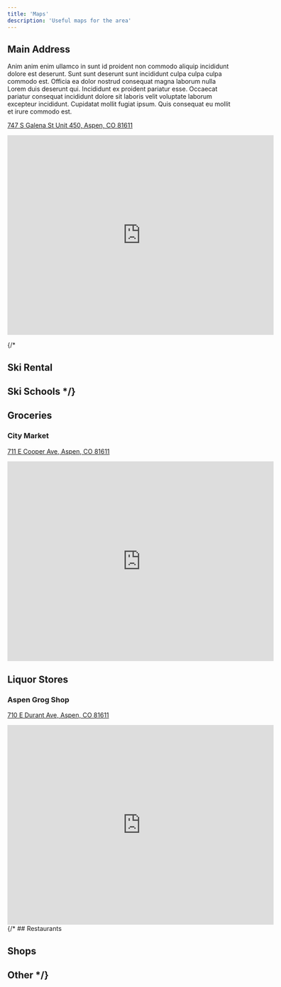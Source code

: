 ```yaml
---
title: 'Maps'
description: 'Useful maps for the area'
---
```


## Main Address
Anim anim enim ullamco in sunt id proident non commodo aliquip incididunt dolore est deserunt. Sunt sunt deserunt sunt incididunt culpa culpa culpa commodo est. Officia ea dolor nostrud consequat magna laborum nulla Lorem duis deserunt qui. Incididunt ex proident pariatur esse. Occaecat pariatur consequat incididunt dolore sit laboris velit voluptate laborum excepteur incididunt. Cupidatat mollit fugiat ipsum. Quis consequat eu mollit et irure commodo est.



[747 S Galena St Unit 450, Aspen, CO 81611](https://maps.app.goo.gl/XL7GGSyDVDmvzm7N8)

<iframe src="https://www.google.com/maps/embed?pb=!1m18!1m12!1m3!1d3092.5220427255226!2d-106.82297432255818!3d39.185585129645986!2m3!1f0!2f0!3f0!3m2!1i1024!2i768!4f13.1!3m3!1m2!1s0x874039624954bd75%3A0x2545c9b438cf45bb!2s747%20S%20Galena%20St%20%23450%2C%20Aspen%2C%20CO%2081611!5e0!3m2!1sen!2sus!4v1727241559947!5m2!1sen!2sus" width="600" height="450" style="border:0;" allowfullscreen="" loading="lazy" referrerpolicy="no-referrer-when-downgrade"></iframe>

{/* 
## Ski Rental

## Ski Schools */}

## Groceries 
### City Market
[711 E Cooper Ave, Aspen, CO 81611](https://maps.app.goo.gl/hWniv5gfDyCHPvEs5)

<iframe src="https://www.google.com/maps/embed?pb=!1m18!1m12!1m3!1d3092.4515283484648!2d-106.81838392404926!3d39.18718777166363!2m3!1f0!2f0!3f0!3m2!1i1024!2i768!4f13.1!3m3!1m2!1s0x87403bd84ff6cf43%3A0x4ec99374e318c58b!2sCity%20Market!5e0!3m2!1sen!2sus!4v1727241758086!5m2!1sen!2sus" width="600" height="450" style="border:0;" allowfullscreen="" loading="lazy" referrerpolicy="no-referrer-when-downgrade"></iframe>

## Liquor Stores
### Aspen Grog Shop
[710 E Durant Ave, Aspen, CO 81611](https://maps.app.goo.gl/cVWfmSAGG4exrtXC6)
<iframe src="https://www.google.com/maps/embed?pb=!1m14!1m8!1m3!1d518.980042074563!2d-106.81579702841503!3d39.18718777310626!3m2!1i1024!2i768!4f13.1!3m3!1m2!1s0x87403bd8f3876cb3%3A0x7515eb3621043a87!2sAspen%20Grog%20Shop%20-%20Order%20Online*21!5e0!3m2!1sen!2sus!4v1727241952345!5m2!1sen!2sus" width="600" height="450" style="border:0;" allowfullscreen="" loading="lazy" referrerpolicy="no-referrer-when-downgrade"></iframe>
{/* ## Restaurants

## Shops

## Other */}